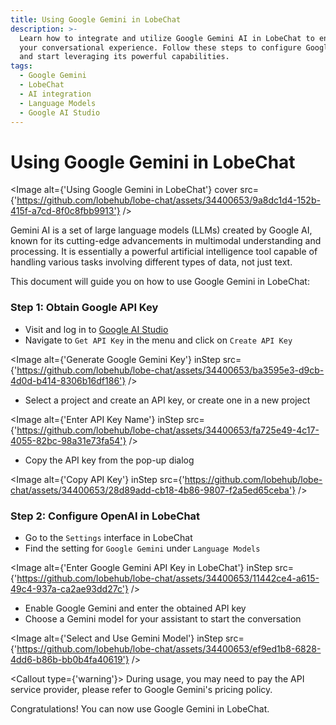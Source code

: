 ```yaml
---
title: Using Google Gemini in LobeChat
description: >-
  Learn how to integrate and utilize Google Gemini AI in LobeChat to enhance
  your conversational experience. Follow these steps to configure Google Gemini
  and start leveraging its powerful capabilities.
tags:
  - Google Gemini
  - LobeChat
  - AI integration
  - Language Models
  - Google AI Studio
---
```


# Using Google Gemini in LobeChat

<Image
  alt={'Using Google Gemini in LobeChat'}
  cover
  src={'https://github.com/lobehub/lobe-chat/assets/34400653/9a8dc1d4-152b-415f-a7cd-8f0c8fbb9913'}
/>

Gemini AI is a set of large language models (LLMs) created by Google AI, known for its cutting-edge advancements in multimodal understanding and processing. It is essentially a powerful artificial intelligence tool capable of handling various tasks involving different types of data, not just text.

This document will guide you on how to use Google Gemini in LobeChat:

<Steps>

### Step 1: Obtain Google API Key

- Visit and log in to [Google AI Studio](https://aistudio.google.com/)
- Navigate to `Get API Key` in the menu and click on `Create API Key`

<Image
  alt={'Generate Google Gemini Key'}
  inStep
  src={'https://github.com/lobehub/lobe-chat/assets/34400653/ba3595e3-d9cb-4d0d-b414-8306b16df186'}
/>

- Select a project and create an API key, or create one in a new project

<Image
  alt={'Enter API Key Name'}
  inStep
  src={'https://github.com/lobehub/lobe-chat/assets/34400653/fa725e49-4c17-4055-82bc-98a31e73fa54'}
/>

- Copy the API key from the pop-up dialog

<Image
  alt={'Copy API Key'}
  inStep
  src={'https://github.com/lobehub/lobe-chat/assets/34400653/28d89add-cb18-4b86-9807-f2a5ed65ceba'}
/>

### Step 2: Configure OpenAI in LobeChat

- Go to the `Settings` interface in LobeChat
- Find the setting for `Google Gemini` under `Language Models`

<Image
  alt={'Enter Google Gemini API Key in LobeChat'}
  inStep
  src={'https://github.com/lobehub/lobe-chat/assets/34400653/11442ce4-a615-49c4-937a-ca2ae93dd27c'}
/>

- Enable Google Gemini and enter the obtained API key
- Choose a Gemini model for your assistant to start the conversation

<Image
  alt={'Select and Use Gemini Model'}
  inStep
  src={'https://github.com/lobehub/lobe-chat/assets/34400653/ef9ed1b8-6828-4dd6-b86b-bb0b4fa40619'}
/>

<Callout type={'warning'}>
  During usage, you may need to pay the API service provider, please refer to Google Gemini's
  pricing policy.
</Callout>

</Steps>

Congratulations! You can now use Google Gemini in LobeChat.
